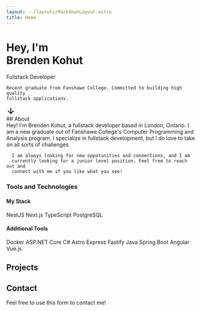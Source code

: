 ```yaml
---
layout: ../layouts/MarkdownLayout.astro
title: Home
---
```



<div
  class="flex min-h-[calc(100vh-56px)] flex-col justify-center xl:min-h-screen"
>
  <h1>
    <span>Hey, I'm</span>
    <br />
    <span>Brenden Kohut</span>
  </h1>

Fullstack Developer

    Recent graduate from Fanshawe College. Committed to building high quality
    fullstack applications.

<a class="mt-20 flex justify-center transition-transform duration-200 hover:scale-97 hover:cursor-pointer">
  <svg
    class="fill-black dark:fill-white"
    xmlns="http://www.w3.org/2000/svg"
    height="24px"
    viewBox="0 -960 960 960"
    width="24px"
  >
    <path d="M440-800v487L216-537l-56 57 320 320 320-320-56-57-224 224v-487h-80Z"></path>
  </svg>
</a>

</div>
  ## About
  
  <section id="story" class="flex flex-col gap-4">
      Hey! I'm Brenden Kohut, a fullstack developer based in London, Ontario. I
      am a new graduate out of Fanshawe College's Computer Programming and
      Analysis program. I specialize in fullstack development, but I do love to
      take on all sorts of challenges

      I am always looking for new oppotunities and connections, and I am
      currently looking for a junior level position. Feel free to reach out and
      connect with me if you like what you see!

  </section>

### Tools and Technologies

#### My Stack

<div class="flex flex-wrap justify-center gap-4">
  <SkillTag>NestJS</SkillTag>
  <SkillTag>Next.js</SkillTag>
  <SkillTag>TypeScript</SkillTag>
  <SkillTag>PostgreSQL</SkillTag>
</div>

#### Additional Tools

<div class="flex flex-wrap justify-center gap-4">
  <SkillTag>Docker</SkillTag>
  <SkillTag>ASP.NET Core</SkillTag>
  <SkillTag>C#</SkillTag>
  <SkillTag>Astro</SkillTag>
  <SkillTag>Express</SkillTag>
  <SkillTag>Fastify</SkillTag>
  <SkillTag>Java</SkillTag>
  <SkillTag>Spring Boot</SkillTag>
  <SkillTag>Angular</SkillTag>
  <SkillTag>Vue.js</SkillTag>
</div>

## Projects

<div class="my-8 flex flex-wrap gap-8">
  <ProjectContainer
    title="Ascnd GG"
    description="A competitve Esports service, for hosting and competing in Esports events. Users can create
        teams, host leagues, tournaments and other events for multiple game
        titles."
    workInProgress
    reference="/projects/ascnd-gg/"
    imageSrc={ascndGGSignInImg}
    imageAlt="Home page of Ascnd GG website"
    eager={true}
  />
  <ProjectContainer
    title="Chat System"
    description="A school project for my advanced mobile development class. Users can
      register and log in, search up their other people by their usernames,
      and begin chatting in real time."
    reference="/projects/chat-system/"
    imageSrc={chatSystemImg}
    imageAlt="Main screen of Chat System app"
    eager={true}
  />
  <ProjectContainer
    title="Cacatua"
    description="A capstone project for my Managing Software Projects class. It is an
      open source Discord like desktop application, geared towards project
      management."
    reference="/projects/cacatua/"
    imageSrc={cacatuaImg}
    imageAlt="Main screen of Cacatua application"
    eager={true}
  />
  <ProjectContainer
    title="Template Company Website"
    description="An open source personal project that anyone can build off of. It
      contains a few templated pages, a blog using Sanity and a contact form
      which can be made functional."
    reference="/projects/template-company-website/"
    imageSrc={templateCompanySiteImg}
    imageAlt="Home page of template company website"
    eager={true}
  />
</div>

<CallToAction reference="/projects/" text="More Projects" />

## Contact

Feel free to use this form to contact me!

<ContactForm />
